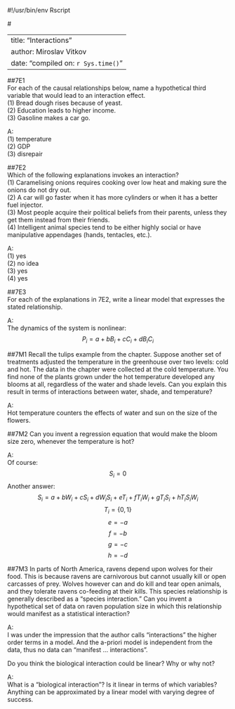 #!/usr/bin/env Rscript


#<!---
library(rmarkdown)
argv <- commandArgs(trailingOnly=FALSE)
fname <- sub("--file=", "", argv[grep("--file=", argv)])
render(fname, output_format="pdf_document")
quit(status=0)
#-->


---
title: "Interactions"
author: Miroslav Vitkov
date: "compiled on: `r Sys.time()`"
---


##7E1  
For each of the causal relationships below, name a hypothetical third variable that would lead
to an interaction effect.  
(1) Bread dough rises because of yeast.  
(2) Education leads to higher income.  
(3) Gasoline makes a car go.  

A:  
(1) temperature  
(2) GDP  
(3) disrepair


##7E2  
Which of the following explanations invokes an interaction?  
(1) Caramelising onions requires cooking over low heat and making sure the onions do not dry out.  
(2) A car will go faster when it has more cylinders or when it has a better fuel injector.  
(3) Most people acquire their political beliefs from their parents, unless they get them instead from their friends.  
(4) Intelligent animal species tend to be either highly social or have manipulative appendages (hands, tentacles, etc.).  

A:  
(1) yes  
(2) no idea  
(3) yes  
(4) yes  


##7E3  
For each of the explanations in 7E2, write a linear model that expresses the stated relationship.

A:  
The dynamics of the system is nonlinear:
$$ P_i = a + b B_i + c C_i + d B_i C_i $$


##7M1
Recall the tulips example from the chapter.
Suppose another set of treatments adjusted the temperature in the greenhouse over two levels: cold and hot.
The data in the chapter were collected at the cold temperature.
You find none of the plants grown under the hot temperature developed any blooms at all, regardless of the water and shade levels.
Can you explain this result in terms of interactions between water, shade, and temperature?

A:  
Hot temperature counters the effects of water and sun on the size of the flowers.


##7M2
Can you invent a regression equation that would make the bloom size zero, whenever the temperature is hot?

A:  
Of course:
$$S_i=0$$
Another answer:
$$S_i = a + b W_i + c S_i + d W_i S_i + e T_i + f T_i W_i + g T_i S_i + h T_i S_i W_i$$
$$T_i = \{0, 1\}$$
$$e = - a$$
$$f = - b$$
$$g = - c$$
$$h = - d$$


##7M3
In parts of North America, ravens depend upon wolves for their food.
This is because ravens are carnivorous but cannot usually kill or open carcasses of prey.
Wolves however can and do kill and tear open animals, and they tolerate ravens co-feeding at their kills.
This species relationship is generally described as a “species interaction.”
Can you invent a hypothetical set of data on raven population size in which this relationship would manifest as a statistical interaction?

A:  
I was under the impression that the author calls "interactions" the higher order terms in a model.
And the a-priori model is independent from the data, thus no data can "manifest ... interactions".  


Do you think the biological interaction could be linear? Why or why not?  

A:  
What is a "biological interaction"?
Is it linear in terms of which variables?
Anything can be approximated by a linear model with varying degree of success.

